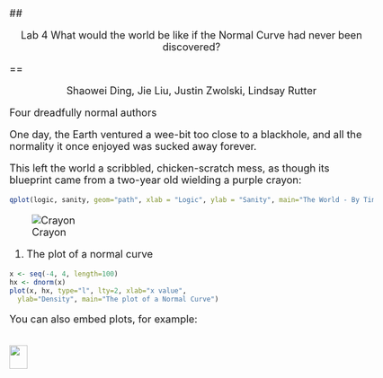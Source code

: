 <style type="text/css">
title {
  font-size:40px;
}
body {
   font-size: 18px;
}
pre {
  font-size: 14px
}
</style>

## <p align="center">Lab 4  What would the world be like if the Normal Curve had never been discovered?</p>
==
 <p align="center">Shaowei Ding, Jie Liu, Justin Zwolski, Lindsay Rutter </p>
 <p align="left">Four dreadfully normal authors </p>

One day, the Earth ventured a wee-bit too close to a blackhole, and all
the normality it once enjoyed was sucked away forever.

This left the world a scribbled, chicken-scratch mess, as though its blueprint
came from a two-year old wielding a purple crayon: 

```r
qplot(logic, sanity, geom="path", xlab = "Logic", ylab = "Sanity", main="The World - By Tiny Tim") + theme(legend.position = "none")+geom_path(colour = "purple") 
```

![Crayon](/Users/MacOwner/Desktop/Stat585/Storyyy/crayon)

1. The plot of a normal curve
```r
x <- seq(-4, 4, length=100)
hx <- dnorm(x)
plot(x, hx, type="l", lty=2, xlab="x value",
  ylab="Density", main="The plot of a Normal Curve")
```

You can also embed plots, for example:

```r

```

<img src="http://upload.wikimedia.org/wikipedia/commons/d/d3/Nelumno_nucifera_open_flower_-_botanic_garden_adelaide2.jpg" height="42" width="32">
